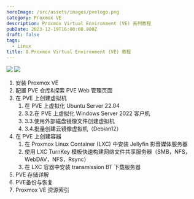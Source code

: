 ```yaml
---
heroImage: /src/assets/images/pvelogo.png
category: Proxmox VE
description: Proxmox Virtual Environment (VE) 系列教程
pubDate: 2023-12-19T16:00:00.000Z
draft: false
tags:
  - Linux
title: 0.Proxmox Virtual Environment (VE) 教程
---
```


![](</src/assets/images/proxmox architecture.svg>)
![](https://raw.githubusercontent.com/Quentinbest/imageupload/master/pve/proxmox%20architecture.svg)

1. 安装 Proxmox VE
2. 配置 PVE 仓库&探索 PVE Web 管理页面
3. 在 PVE 上创建虚拟机
   1. 在 PVE 上虚拟化 Ubuntu Server 22.04
   2. 3.2.在 PVE 上虚拟化 Windows Server 2022 客户机
   3. 3.3.使用外部磁盘镜像文件创建虚拟机
   4. 3.4.批量创建云镜像虚拟机（Debian12）
4. 在 PVE 上创建容器
   1. 在 Proxmox Linux Container (LXC) 中安装 Jellyfin 影音媒体服务器
   2. 使用 LXC TurnKey 模板快速构建网络文件共享服务器（SMB，NFS，WebDAV，NFS，Rsync）
   3. 在 LXC 容器中安装 transmission BT 下载服务器
5. PVE 存储详解
6. PVE备份与恢复
7. Proxmox VE 资源索引
